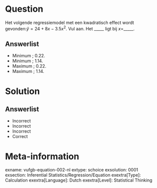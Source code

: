 Question
========
  
Het volgende regressiemodel met een kwadratisch effect wordt gevonden:$\hat{y}=24+8x-3.5{x^{2}}$. Vul aan. Het _____ ligt bij *x*=_____.

  
Answerlist
----------
* Minimum ; 0.22.
* Minimum ; 1.14.
* Maximum ; 0.22.
* Maximum ; 1.14.

Solution
========

Answerlist
----------
* Incorrect
* Incorrect
* Incorrect
* Correct

Meta-information
================
exname: vufgb-equation-002-nl
extype: schoice
exsolution: 0001
exsection: Inferential Statistics/Regression/Equation
exextra[Type]: Calculation
exextra[Language]: Dutch
exextra[Level]: Statistical Thinking